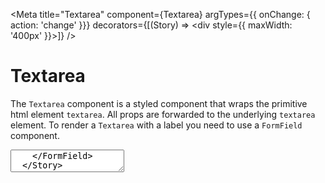 
<Meta
  title="Textarea"
  component={Textarea}
  argTypes={{ onChange: { action: 'change' }}}
  decorators={[(Story) => <div style={{ maxWidth: '400px' }}><Story/></div>]}
/>


# Textarea

The `Textarea` component is a styled component that wraps the primitive html element `textarea`.  All props are
forwarded to the underlying `textarea` element. To render a `Textarea` with a label you need to use a `FormField` 
component.

<Canvas>
  <Story name="Default">
    <FormField label="Why do you want to be a mentor?">
      <Textarea placeholder="Coding Coach has helped me so much; I want to give back." />
    </FormField>
  </Story>
</Canvas>

## With Help Message

The `Textarea` component can be shown with an optional help message to the right of its label by passing along a 
`helpText` prop to the `FormField` component.

<Canvas>
  <Story name="With Help Message">
    <FormField label="Why do you want to be a mentor?" helpText="max 255">
      <Textarea placeholder="Coding Coach has helped me so much; I want to give back." />
    </FormField>
  </Story>
</Canvas>

## Without Label

The `Textarea` component can be shown without a label by omitting the `label` prop on the `FormField` component
that wraps it. It's important to still use a `FormField` even when you don't want the label to show.

<Canvas>
  <Story name="Without Label">
    <FormField>
      <Textarea placeholder="Tell us More!" />
    </FormField>
  </Story>
</Canvas>

